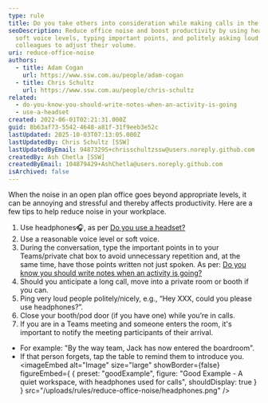 ```yaml
---
type: rule
title: Do you take others into consideration while making calls in the office?
seoDescription: Reduce office noise and boost productivity by using headphones,
  soft voice levels, typing important points, and politely asking loud
  colleagues to adjust their volume.
uri: reduce-office-noise
authors:
  - title: Adam Cogan
    url: https://www.ssw.com.au/people/adam-cogan
  - title: Chris Schultz
    url: https://www.ssw.com.au/people/chris-schultz
related:
  - do-you-know-you-should-write-notes-when-an-activity-is-going
  - use-a-headset
created: 2022-06-01T02:21:31.000Z
guid: 8b63af73-5542-4648-a81f-31f9eeb3e52c
lastUpdated: 2025-10-03T07:13:05.000Z
lastUpdatedBy: Chris Schultz [SSW]
lastUpdatedByEmail: 94873295+chrisschultzssw@users.noreply.github.com
createdBy: Ash Chetla [SSW]
createdByEmail: 104879429+AshChetla@users.noreply.github.com
isArchived: false
---
```

When the noise in an open plan office goes beyond appropriate levels, it can be annoying and stressful and thereby affects productivity. Here are a few tips to help reduce noise in your workplace.

1. Use headphones🎧, as per [Do you use a headset?](https://www.ssw.com.au/rules/use-a-headset/)
2. Use a reasonable voice level or soft voice.
3. During the conversation, type the important points in to your Teams/private chat box to avoid unnecessary repetition and, at the same time, have those points written not just spoken. As per: [Do you know you should write notes when an activity is going?](https://www.ssw.com.au/rules/do-you-know-you-should-write-notes-when-an-activity-is-going/)
4. Should you anticipate a long call, move into a private room or booth if you can.
5. Ping very loud people politely/nicely, e.g., “Hey XXX, could you please use headphones?”.
6. Close your booth/pod door (if you have one) while you’re in calls.
7. If you are in a Teams meeting and someone enters the room, it's important to notify the meeting participants of their arrival.
- For example: "By the way team, Jack has now entered the boardroom".
- If that person forgets, tap the table to remind them to introduce you.
<imageEmbed
  alt="Image"
  size="large"
  showBorder={false}
  figureEmbed={ {
    preset: "goodExample",
    figure: "Good Example - A quiet workspace, with headphones used for calls",
    shouldDisplay: true
  } }
  src="/uploads/rules/reduce-office-noise/headphones.png"
/>
